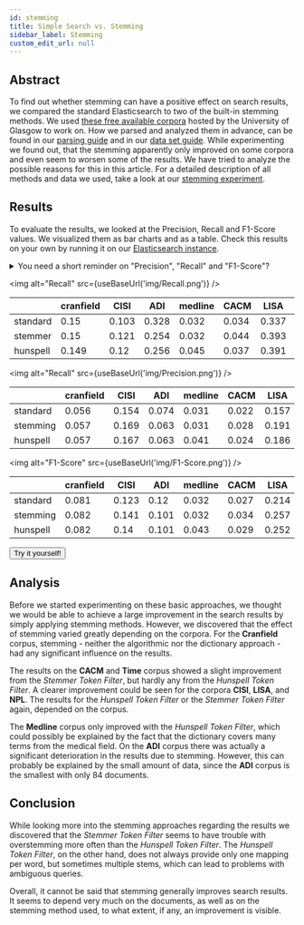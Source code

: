 ```yaml
---
id: stemming
title: Simple Search vs. Stemming
sidebar_label: Stemming
custom_edit_url: null
---
```


## Abstract
To find out whether stemming can have a positive effect on search results, we compared the standard Elasticsearch to two of the built-in stemming methods. We used [these free available corpora](http://ir.dcs.gla.ac.uk/resources/test_collections/) hosted by the University of Glasgow to work on. How we parsed and analyzed them in advance, can be found in our [parsing guide](../guides/how-to-parse.mdx) and in our [data set guide](../guides/data-comparison.mdx). While experimenting we found out, that the stemming apparently only improved on some corpora and even seem to worsen some of the results. We have tried to analyze the possible reasons for this in this article. For a detailed description of all methods and data we used, take a look at our [stemming experiment](../experiments/experiment1.mdx).

## Results
To evaluate the results, we looked at the Precision, Recall and F1-Score values. We visualized them as bar charts and as a table. Check this results on your own by running it on our [Elasticsearch instance](https://colab.research.google.com/drive/1APrjSN-wpWy5xX31akjaWz2xul647rYJ#scrollTo=tApgxGG-lbTG).

<details>
<summary>You need a short reminder on "Precision", "Recall" and "F1-Score"?</summary>  

**Recall** measures the probability that relevant documents are retrieved. <br />
`Recall = retrieved & relevant documents / documents labeled as relevant`

**Precision** measures the probability that retrieved documents are relevant to the search query. <br/>
`Precision = retrieved & relevant documents / retrieved documents`

**F1-Score** is a simple way to measure a middle score between Precision and Recall. <br />
`F1-Score=(2*Precision*Recall)/(Precision+Recall)`

</details>  

<img alt="Recall" src={useBaseUrl('img/Recall.png')} />

|           |   cranfield |   CISI |   ADI |   medline |   CACM |   LISA |   Time |   NPL |
|-----------|-------------|--------|-------|-----------|--------|--------|--------|-------|
| standard  |       0.15  |  0.103 | 0.328 |     0.032 |  0.034 |  0.337 |  0.772 | 0.233 |
| stemmer   |       0.15  |  0.121 | 0.254 |     0.032 |  0.044 |  0.393 |  0.78  | 0.285 |
| hunspell  |       0.149 |  0.12  | 0.256 |     0.045 |  0.037 |  0.391 |  0.777 | 0.292 |

<img alt="Recall" src={useBaseUrl('img/Precision.png')} />

|           |   cranfield |   CISI |   ADI |   medline |   CACM |   LISA |   Time |   NPL |
|-----------|-------------|--------|-------|-----------|--------|--------|--------|-------|
| standard  |       0.056 |  0.154 | 0.074 |     0.031 |  0.022 |  0.157 |  0.15  | 0.217 |
| stemming  |       0.057 |  0.169 | 0.063 |     0.031 |  0.028 |  0.191 |  0.152 | 0.258 |
| hunspell  |       0.057 |  0.167 | 0.063 |     0.041 |  0.024 |  0.186 |  0.151 | 0.258 |

<img alt="F1-Score" src={useBaseUrl('img/F1-Score.png')} />

|           |   cranfield |   CISI |   ADI |   medline |   CACM |   LISA |   Time |   NPL |
|-----------|-------------|--------|-------|-----------|--------|--------|--------|-------|
| standard  |       0.081 |  0.123 | 0.12  |     0.032 |  0.027 |  0.214 |  0.251 | 0.225 |
| stemming  |       0.082 |  0.141 | 0.101 |     0.032 |  0.034 |  0.257 |  0.255 | 0.271 |
| hunspell  |       0.082 |  0.14  | 0.101 |     0.043 |  0.029 |  0.252 |  0.252 | 0.274 |

<a class="buttons" href="https://colab.research.google.com/drive/1APrjSN-wpWy5xX31akjaWz2xul647rYJ#scrollTo=zliqyx3u1qSw"><button class="buttons" >Try it yourself!</button></a>

## Analysis
Before we started experimenting on these basic approaches, we thought we would be able to achieve a large improvement in the search results by simply applying stemming methods.
However, we discovered that the effect of stemming varied greatly depending on the corpora.
For the **Cranfield** corpus, stemming - neither the algorithmic nor the dictionary approach -  had any significant influence on the results.

The results on the **CACM** and **Time** corpus showed a slight improvement from the *Stemmer Token Filter*, but hardly any from the *Hunspell Token Filter*. A clearer improvement could be seen for the corpora **CISI**, **LISA**, and **NPL**. The results for the *Hunspell Token Filter* or the *Stemmer Token Filter* again, depended on the corpus.

The **Medline** corpus only improved with the *Hunspell Token Filter*, which could possibly be explained by the fact that the dictionary covers many terms from the medical field. On the **ADI** corpus there was actually a significant deterioration in the results due to stemming. However, this can probably be explained by the small amount of data, since the **ADI** corpus is the smallest with only 84 documents.

## Conclusion

While looking more into the stemming approaches regarding the results we discovered that the *Stemmer Token Filter* seems to have trouble with overstemming more often than the *Hunspell Token Filter*. The *Hunspell Token Filter*, on the other hand, does not always provide only one mapping per word, but sometimes multiple stems, which can lead to problems with ambiguous queries.

Overall, it cannot be said that stemming generally improves search results. It seems to depend very much on the documents, as well as on the stemming method used, to what extent, if any, an improvement is visible.